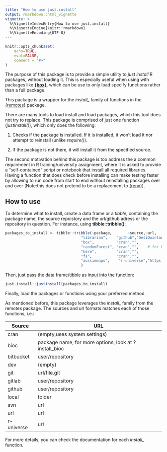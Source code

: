 ```yaml
---
title: "How to use just.install"
output: rmarkdown::html_vignette
vignette: >
  %\VignetteIndexEntry{How to use just.install}
  %\VignetteEngine{knitr::rmarkdown}
  %\VignetteEncoding{UTF-8}
---
```


```r
knitr::opts_chunk$set(
    echo=TRUE,
    eval=FALSE,
    comment = "#>"
)
```


The purpose of this package is to provide a simple utility to *just install* R packages, without loading it. This is especially useful when using with packages like **[{box}](https://klmr.me/box/)**, which can be use to only load specify functions rather than a full package.


This package is a wrapper for the *install_* family of functions in the [{remotes}](https://remotes.r-lib.org/) package.


There are many tools to load install and load packages, which this tool does not try to replace. This package is comprised of just one function (*justinstall()*), which only does the following:


1. Checks if the package is installed. If it is installed, it won't load it nor attempt to reinstall (unlike _require()_).

1. If the package is not there, it will install it from the specified source. 

The second motivation behind this package is too address the a common requirement in R training/university assignment, where it is asked to provide a "self-contained" script or notebook that install all required libraries. Having a function that does check before installing can make testing faster by allowing to run code from start to end without reinstalling packages over and over (Note:this does not pretend to be a replacement to [{renv}]()).


## How to use

To determine what to install, create a data frame or a *tibble*, containing the package name, the source repoistory and the url/github adress or the repository in question. For instance, using **tibble::tribble()**:

```r
packages_to_install <- tibble::tribble(~package,       ~source,~url,
                                  "librarian",    "github","DesiQuintans/librarian",    
                                  "box",          "cran","",
                                  "randomForest", "cran","",    # for RandomForest
                                  "here",         "cran","",
                                  "fs",           "cran","",
                                  "aussiemaps",    "r-universe","https://carlosyanez.r-universe.dev"
                                  )

```


Then, just pass the data frame/tibble as input into the function:

```r
just.install::justinstall(packages_to_install)
```


Finally, load the packages or functions using your preferred method.

As mentioned before, this package leverages the *install_* family from the remotes package. The  sources and url formats matches each of those functions, i.e.:

|Source | URL |
|-------|--------------------------------|
|cran   | (empty,uses system settings)   |
|bioc   | package name, for more options, look at ?install_bioc|
|bitbucket| user/repository |
|dev     | (empty)          |
|git     | url/file.git     |
|gitlab  | user/repository  |
|github  | user/repository  |
|local   | folder           |
|svn     | url              |
|url     | url              |
|r-universe| url            |

For more details, you can check the documentation for each *install_* function.

